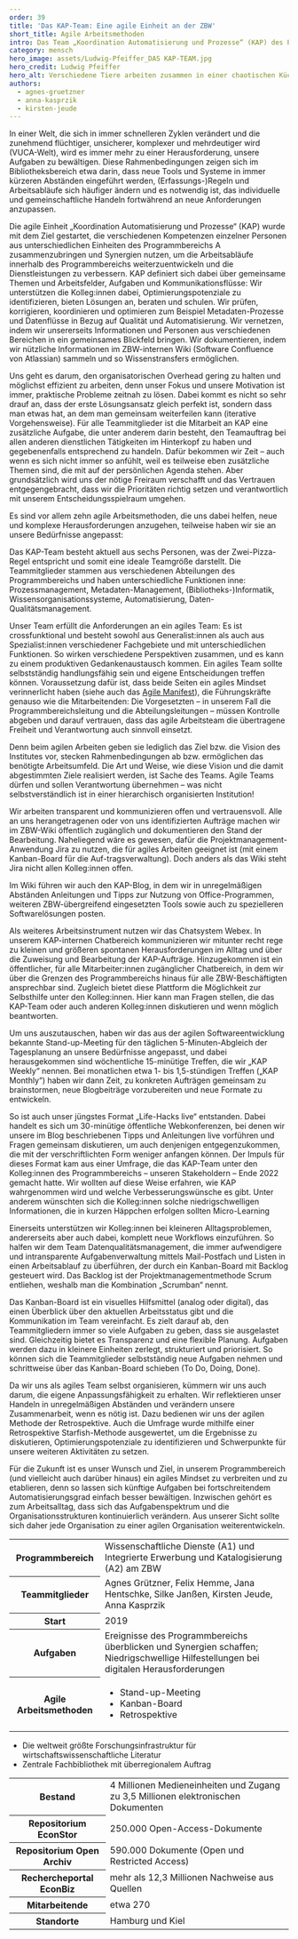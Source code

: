 ---
order: 39
title: 'Das KAP-Team: Eine agile Einheit an der ZBW'
short_title: Agile Arbeitsmethoden
intro: Das Team „Koordination Automatisierung und Prozesse“ (KAP) des Programmbereichs A an der ZBW – Leibniz-Informationszentrum Wirtschaft unterstützt mit agilen Methoden bei der Einführung neuer Arbeitsabläufe oder digitaler Tools. Wie das funktioniert, erklären die Teammitglieder hier.
category: mensch
hero_image: assets/Ludwig-Pfeiffer_DAS KAP-TEAM.jpg
hero_credit: Ludwig Pfeiffer
hero_alt: Verschiedene Tiere arbeiten zusammen in einer chaotischen Küche.
authors:
  - agnes-gruetzner
  - anna-kasprzik
  - kirsten-jeude
---

<Leadin>In einer Welt</Leadin>, die sich in immer schnelleren Zyklen verändert und die zunehmend flüchtiger, unsicherer, komplexer und mehrdeutiger
wird (<Term t="vuca-welt">VUCA-Welt</Term>), wird es immer mehr zu einer Herausforderung, unsere Aufgaben zu bewältigen. Diese Rahmenbedingungen
zeigen sich im Bibliotheksbereich etwa darin, dass neue Tools und Systeme in immer kürzeren Abständen eingeführt werden, (Erfassungs-)Regeln und
Arbeitsabläufe sich häufiger ändern und es notwendig ist, das individuelle und gemeinschaftliche Handeln fortwährend an neue Anforderungen anzupassen.

Die agile Einheit „Koordination Automatisierung und Prozesse“ (KAP) wurde mit dem Ziel gestartet, die verschiedenen Kompetenzen einzelner Personen aus unterschiedlichen Einheiten des Programmbereichs A zusammenzubringen und Synergien nutzen, um die Arbeitsabläufe innerhalb des Programmbereichs weiterzuentwickeln und die Dienstleistungen zu verbessern. KAP definiert sich dabei über gemeinsame Themen und Arbeitsfelder, Aufgaben und Kommunikationsflüsse: Wir unterstützen die Kolleg:innen dabei, Optimierungspotenziale zu identifizieren, bieten Lösungen an, beraten und schulen. Wir prüfen, korrigieren, koordinieren und optimieren zum Beispiel Metadaten-Prozesse und Datenflüsse in Bezug auf Qualität und Automatisierung. Wir vernetzen, indem wir unsererseits Informationen und Personen aus verschiedenen Bereichen in ein gemeinsames Blickfeld bringen. Wir dokumentieren, indem wir nützliche Informationen im ZBW-internen Wiki (Software Confluence von Atlassian) sammeln und so Wissenstransfers ermöglichen.

Uns geht es darum, den organisatorischen Overhead gering zu halten und möglichst effizient zu arbeiten, denn unser Fokus und unsere Motivation ist immer, praktische Probleme zeitnah zu lösen. Dabei kommt es nicht so sehr drauf an, dass der erste Lösungsansatz gleich perfekt ist, sondern dass man etwas hat, an dem man gemeinsam weiterfeilen kann (<Term t="iterativ">iterative</Term> Vorgehensweise). Für alle Teammitglieder ist die Mitarbeit an KAP eine zusätzliche Aufgabe, die unter anderem darin besteht, den Teamauftrag bei allen anderen dienstlichen Tätigkeiten im Hinterkopf zu haben und gegebenenfalls entsprechend zu handeln. Dafür bekommen wir Zeit – auch wenn es sich nicht immer so anfühlt, weil es teilweise eben zusätzliche Themen sind, die mit auf der persönlichen Agenda stehen. Aber grundsätzlich wird uns der nötige Freiraum verschafft und das Vertrauen entgegengebracht, dass wir die Prioritäten richtig setzen und verantwortlich mit unserem Entscheidungsspielraum umgehen.

Es sind vor allem zehn agile Arbeitsmethoden, die uns dabei helfen, neue und komplexe Herausforderungen anzugehen, teilweise haben wir sie an unsere Bedürfnisse angepasst:

<Listicle>
<ListicleItem title="Zwei-Pizza-Regel">

Das KAP-Team besteht aktuell aus sechs Personen, was der <Term t="zwei-pizza-regel">Zwei-Pizza-Regel</Term> entspricht und somit eine ideale Teamgröße darstellt. Die Teammitglieder stammen aus verschiedenen Abteilungen des Programmbereichs und haben unterschiedliche Funktionen inne: Prozessmanagement, Metadaten-Management, (Bibliotheks-)Informatik, Wissensorganisationssysteme, Automatisierung, Daten-Qualitätsmanagement.

</ListicleItem>

<ListicleItem title="Agiles Team">

Unser Team erfüllt die Anforderungen an ein agiles Team: Es ist crossfunktional und besteht sowohl aus Generalist:innen als auch aus Spezialist:innen verschiedener Fachgebiete und mit unterschiedlichen Funktionen. So wirken verschiedene Perspektiven zusammen, und es kann zu einem produktiven Gedankenaustausch kommen. Ein agiles Team sollte selbstständig handlungsfähig sein und eigene Entscheidungen treffen können. Voraussetzung dafür ist, dass beide Seiten ein agiles Mindset verinnerlicht haben (siehe auch das [Agile Manifest](/das-agile-manifest/)), die Führungskräfte genauso wie die Mitarbeitenden: Die Vorgesetzten – in unserem Fall die Programmbereichsleitung und die Abteilungsleitungen – müssen Kontrolle abgeben und darauf vertrauen, dass das agile Arbeitsteam die übertragene Freiheit und Verantwortung auch sinnvoll einsetzt.

Denn beim agilen Arbeiten geben sie lediglich das Ziel bzw. die Vision des Institutes vor, stecken Rahmenbedingungen ab bzw. ermöglichen das benötigte Arbeitsumfeld. Die Art und Weise, wie diese Vision und die damit abgestimmten Ziele realisiert werden, ist Sache des Teams. Agile Teams dürfen und sollen Verantwortung übernehmen – was nicht selbstverständlich ist in einer hierarchisch organisierten Institution!

</ListicleItem>

<ListicleItem title="Wiki für mehr Transparenz">

Wir arbeiten transparent und kommunizieren offen und vertrauensvoll. Alle an uns herangetragenen oder von uns identifizierten Aufträge machen wir im ZBW-Wiki öffentlich zugänglich und dokumentieren den Stand der Bearbeitung. Naheliegend wäre es gewesen, dafür die Projektmanagement-Anwendung Jira zu nutzen, die für agiles Arbeiten geeignet ist (mit einem <Term t="kanban">Kanban-Board</Term> für die Auf-tragsverwaltung). Doch anders als das Wiki steht Jira nicht allen Kolleg:innen offen.

</ListicleItem>

<ListicleItem title="KAP-Blog">

Im Wiki führen wir auch den KAP-Blog, in dem wir in unregelmäßigen Abständen Anleitungen und Tipps zur Nutzung von Office-Programmen, weiteren ZBW-übergreifend eingesetzten Tools sowie auch zu spezielleren Softwarelösungen posten.

</ListicleItem>

<ListicleItem title="Chat">

Als weiteres Arbeitsinstrument nutzen wir das Chatsystem Webex. In unserem KAP-internen Chatbereich kommunizieren wir mitunter recht rege zu kleinen und größeren spontanen Herausforderungen im Alltag und über die Zuweisung und Bearbeitung der KAP-Aufträge. Hinzugekommen ist ein öffentlicher, für alle Mitarbeiter:innen zugänglicher Chatbereich, in dem wir über die Grenzen des Programmbereichs hinaus für alle ZBW-Beschäftigten ansprechbar sind. Zugleich bietet diese Plattform die Möglichkeit zur Selbsthilfe unter den Kolleg:innen. Hier kann man Fragen stellen, die das KAP-Team oder auch anderen Kolleg:innen diskutieren und wenn möglich beantworten.

</ListicleItem>

<ListicleItem title="KAP Weekly">

Um uns auszutauschen, haben wir das aus der agilen Softwareentwicklung bekannte <Term t="daily-meeting">Stand-up-Meeting</Term> für den täglichen 5-Minuten-Abgleich der Tagesplanung an unsere Bedürfnisse angepasst, und dabei herausgekommen sind wöchentliche 15-minütige Treffen, die wir „KAP Weekly“ nennen. Bei monatlichen etwa 1- bis 1,5-stündigen Treffen („KAP Monthly“) haben wir dann Zeit, zu konkreten Aufträgen gemeinsam zu brainstormen, neue Blogbeiträge vorzubereiten und neue Formate zu entwickeln.

</ListicleItem>

<ListicleItem title="Life-Hacks live">

So ist auch unser jüngstes Format „Life-Hacks live“ entstanden. Dabei handelt es sich um 30-minütige öffentliche Webkonferenzen, bei denen wir unsere im Blog beschriebenen Tipps und Anleitungen live vorführen und Fragen gemeinsam diskutieren, um auch denjenigen entgegenzukommen, die mit der verschriftlichten Form weniger anfangen können. Der Impuls für dieses Format kam aus einer Umfrage, die das KAP-Team unter den Kolleg:innen des Programmbereichs – unseren Stakeholdern – Ende 2022 gemacht hatte. Wir wollten auf diese Weise erfahren, wie KAP wahrgenommen wird und welche Verbesserungswünsche es gibt. Unter anderem wünschten sich die Kolleg:innen solche niedrigschwelligen Informationen, die in kurzen Häppchen erfolgen sollten <Term t="microlearning">Micro-Learning</Term>

</ListicleItem>

<ListicleItem title="„Scrumban“">

Einerseits unterstützen wir Kolleg:innen bei kleineren Alltagsproblemen, andererseits aber auch dabei, komplett neue Workflows einzuführen. So halfen wir dem Team Datenqualitätsmanagement, die immer aufwendigere und intransparente Aufgabenverwaltung mittels Mail-Postfach und Listen in einen Arbeitsablauf zu überführen, der durch ein Kanban-Board mit Backlog gesteuert wird. Das Backlog ist der Projektmanagementmethode <Term t="scrum">Scrum</Term> entliehen, weshalb man die Kombination „Scrumban“ nennt.

</ListicleItem>

<ListicleItem title="Kanban-Board">

Das Kanban-Board ist ein visuelles Hilfsmittel (analog oder digital), das einen Überblick über den aktuellen Arbeitsstatus gibt und die Kommunikation im Team vereinfacht. Es zielt darauf ab, den Teammitgliedern immer so viele Aufgaben zu geben, dass sie ausgelastet sind. Gleichzeitig bietet es Transparenz und eine flexible Planung. Aufgaben werden dazu in kleinere Einheiten zerlegt, strukturiert und priorisiert. So können sich die Teammitglieder selbstständig neue Aufgaben nehmen und schrittweise über das Kanban-Board schieben (To Do, Doing, Done).

</ListicleItem>

<ListicleItem title="Retrospektive">

Da wir uns als agiles Team selbst organisieren, kümmern wir uns auch darum, die eigene Anpassungsfähigkeit zu erhalten. Wir reflektieren unser Handeln in unregelmäßigen Abständen und verändern unsere Zusammenarbeit, wenn es nötig ist. Dazu bedienen wir uns der agilen Methode der <Term t="retrospektive">Retrospektive</Term>. Auch die Umfrage wurde mithilfe einer Retrospektive <Term t="starfish-methode">Starfish-Methode</Term> ausgewertet, um die Ergebnisse zu diskutieren, Optimierungspotenziale zu identifizieren und Schwerpunkte für unsere weiteren Aktivitäten zu setzen.

</ListicleItem>
</Listicle>

Für die Zukunft ist es unser Wunsch und Ziel, in unserem Programmbereich (und vielleicht auch darüber hinaus) ein agiles Mindset zu verbreiten und zu etablieren, denn so lassen sich künftige Aufgaben bei fortschreitendem Automatisierungsgrad einfach besser bewältigen. Inzwischen gehört es zum Arbeitsalltag, dass sich das Aufgabenspektrum und die Organisationsstrukturen kontinuierlich verändern. Aus unserer Sicht sollte sich daher jede Organisation zu einer agilen Organisation weiterentwickeln.

<Callout title="Koordination Automatisierung und Prozesse (KAP)">

<table>
  <tbody>
    <tr>
      <th>Programmbereich</th>
      <td>Wissenschaftliche Dienste (A1) und Integrierte Erwerbung und Katalogisierung (A2) am ZBW</td>
    </tr>
    <tr>
      <th>Teammitglieder</th>
      <td>Agnes Grützner, Felix Hemme, Jana Hentschke, Silke Janßen, Kirsten Jeude, Anna Kasprzik</td>
    </tr>
    <tr>
      <th>Start</th>
      <td>2019</td>
    </tr>
    <tr>
      <th>Aufgaben</th>
      <td>Ereignisse des Programmbereichs überblicken und Synergien schaffen; Niedrigschwellige Hilfestellungen bei digitalen Herausforderungen</td>
    </tr>
    <tr>
      <th>Agile Arbeitsmethoden</th>
      <td>
        <ul>
          <li>Stand-up-Meeting</li>
          <li>
            <Term t="kanban">Kanban</Term>-Board
          </li>
          <li>
            <Term t="retrospektive">Retrospektive</Term>
          </li>
        </ul>
      </td>
    </tr>
  </tbody>
</table>

</Callout>

<Callout title="ZBW – Leibniz-Informationszentrum Wirtschaft">

- Die weltweit größte Forschungsinfrastruktur für wirtschaftswissenschaftliche Literatur
- Zentrale Fachbibliothek mit überregionalem Auftrag

<table>
  <tbody>
    <tr>
      <th>Bestand</th>
      <td>4 Millionen Medieneinheiten und Zugang zu 3,5 Millionen elektronischen Dokumenten</td>
    </tr>
    <tr>
      <th>Repositorium EconStor</th>
      <td>250.000 Open-Access-Dokumente</td>
    </tr>
    <tr>
      <th>Repositorium Open Archiv</th>
      <td>590.000 Dokumente (Open und Restricted Access)</td>
    </tr>
    <tr>
      <th>Rechercheportal EconBiz</th>
      <td>mehr als 12,3 Millionen Nachweise aus Quellen</td>
    </tr>
    <tr>
      <th>Mitarbeitende</th>
      <td>etwa 270</td>
    </tr>
    <tr>
      <th>Standorte</th>
      <td>Hamburg und Kiel</td>
    </tr>
  </tbody>
</table>

</Callout>
